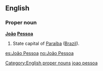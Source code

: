 ==English==
{{wikipedia}}
===Proper noun===
'''[[João]] [[Pessoa]]'''

#State capital of [[Paraíba]] ([[Brazil]]).

[[Category:English proper nouns]]
[[Category:English words spelled with diacritics|joao pessoa]]

[[es:João Pessoa]]
[[no:João Pessoa]]